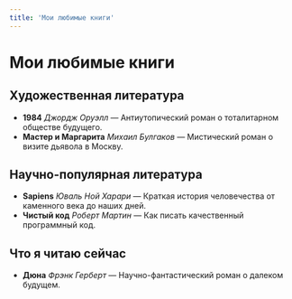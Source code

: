 ```yaml
---
title: 'Мои любимые книги'
---
```


# Мои любимые книги

## Художественная литература

- **1984** *Джордж Оруэлл* — Антиутопический роман о тоталитарном обществе будущего.
- **Мастер и Маргарита** *Михаил Булгаков* — Мистический роман о визите дьявола в Москву.

## Научно-популярная литература

- **Sapiens** *Юваль Ной Харари* — Краткая история человечества от каменного века до наших дней.
- **Чистый код** *Роберт Мартин* — Как писать качественный программный код.

## Что я читаю сейчас

- **Дюна** *Фрэнк Герберт* — Научно-фантастический роман о далеком будущем.
